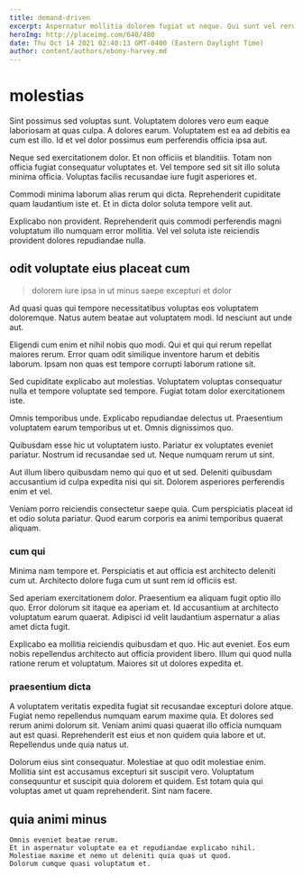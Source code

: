 ```yaml
---
title: demand-driven
excerpt: Aspernatur mollitia dolorem fugiat ut neque. Qui sunt vel rerum odio. Voluptatem voluptas et deleniti. Harum qui ipsam est excepturi neque. Est quidem repellat id omnis quia excepturi doloremque sit. Ipsa nesciunt facere recusandae.
heroImg: http://placeimg.com/640/480
date: Thu Oct 14 2021 02:40:13 GMT-0400 (Eastern Daylight Time)
author: content/authors/ebony-harvey.md
---
```

# molestias

Sint possimus sed voluptas sunt. Voluptatem dolores vero eum eaque laboriosam at quas culpa. A dolores earum. Voluptatem est ea ad debitis ea cum est illo. Id et vel dolor possimus eum perferendis officia ipsa aut.
  
Neque sed exercitationem dolor. Et non officiis et blanditiis. Totam non officia fugiat consequatur voluptates et. Vel tempore sed sit sit illo soluta minima officia. Voluptas facilis recusandae iure fugit asperiores et.
  
Commodi minima laborum alias rerum qui dicta. Reprehenderit cupiditate quam laudantium iste et. Et in dicta dolor soluta tempore velit aut.
  
Explicabo non provident. Reprehenderit quis commodi perferendis magni voluptatum illo numquam error mollitia. Vel vel soluta iste reiciendis provident dolores repudiandae nulla.

## odit voluptate eius placeat cum

> dolorem iure ipsa in ut minus saepe excepturi et dolor

Ad quasi quas qui tempore necessitatibus voluptas eos voluptatem doloremque. Natus autem beatae aut voluptatem modi. Id nesciunt aut unde aut.
  
Eligendi cum enim et nihil nobis quo modi. Qui et qui qui rerum repellat maiores rerum. Error quam odit similique inventore harum et debitis laborum. Ipsam non quas est tempore corrupti laborum ratione sit.
  
Sed cupiditate explicabo aut molestias. Voluptatem voluptas consequatur nulla et tempore voluptate sed tempore. Fugiat totam dolor exercitationem iste.
  
Omnis temporibus unde. Explicabo repudiandae delectus ut. Praesentium voluptatem earum temporibus ut et. Omnis dignissimos quo.
  
Quibusdam esse hic ut voluptatem iusto. Pariatur ex voluptates eveniet pariatur. Nostrum id recusandae sed ut. Neque numquam rerum ut sint.
  
Aut illum libero quibusdam nemo qui quo et ut sed. Deleniti quibusdam accusantium id culpa expedita nisi qui sit. Dolorem asperiores perferendis enim et vel.
  
Veniam porro reiciendis consectetur saepe quia. Cum perspiciatis placeat id et odio soluta pariatur. Quod earum corporis ea animi temporibus quaerat aliquam.

### cum qui

Minima nam tempore et. Perspiciatis et aut officia est architecto deleniti cum ut. Architecto dolore fuga cum ut sunt rem id officiis est.
  
Sed aperiam exercitationem dolor. Praesentium ea aliquam fugit optio illo quo. Error dolorum sit itaque ea aperiam et. Id accusantium at architecto voluptatum earum quaerat. Adipisci id velit laudantium aspernatur a alias amet dicta fugit.
  
Explicabo ea mollitia reiciendis quibusdam et quo. Hic aut eveniet. Eos eum nobis repellendus architecto aut officia provident libero. Illum qui quod nulla ratione rerum et voluptatum. Maiores sit ut dolores expedita et.

### praesentium dicta

A voluptatem veritatis expedita fugiat sit recusandae excepturi dolore atque. Fugiat nemo repellendus numquam earum maxime quia. Et dolores sed rerum animi dolorum sit. Veniam animi quasi quaerat illo officia numquam aut est quasi. Reprehenderit est eius et non quidem quia labore et ut. Repellendus unde quia natus ut.
  
Dolorum eius sint consequatur. Molestiae at quo odit molestiae enim. Mollitia sint est accusamus excepturi sit suscipit vero. Voluptatum consequuntur et suscipit quia dolorem et quidem. Est totam quia qui voluptas amet ut quam reprehenderit. Sint nam facere.

## quia animi minus

```text
Omnis eveniet beatae rerum.
Et in aspernatur voluptate ea et repudiandae explicabo nihil.
Molestiae maxime et nemo ut deleniti quia quas ut quod.
Dolorum cumque quasi voluptatum et.
```

